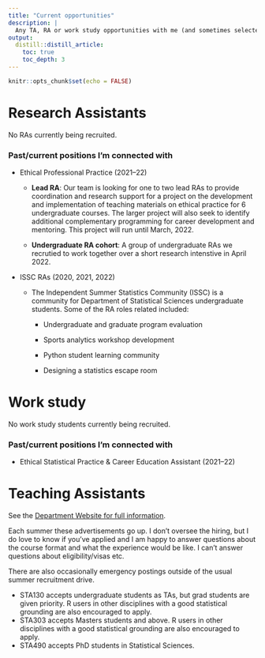 ```yaml
---
title: "Current opportunities"
description: |
  Any TA, RA or work study opportunities with me (and sometimes selected colleagues) will be listed here. *Last updated: 2022-05-10*.
output: 
  distill::distill_article:
    toc: true
    toc_depth: 3
---
```


```r
knitr::opts_chunk$set(echo = FALSE)
```

# Research Assistants

No RAs currently being recruited.

### Past/current positions I'm connected with

-   Ethical Professional Practice (2021--22)

    -   **Lead RA**: Our team is looking for one to two lead RAs to provide coordination and research support for a project on the development and implementation of teaching materials on ethical practice for 6 undergraduate courses. The larger project will also seek to identify additional complementary programming for career development and mentoring. This project will run until March, 2022.
    
    -  **Undergraduate RA cohort**: A group of undergraduate RAs we recrutied to work together over a short research intenstive in April 2022. 

-   ISSC RAs (2020, 2021, 2022)

    -   The Independent Summer Statistics Community (ISSC) is a community for Department of Statistical Sciences undergraduate students. Some of the RA roles related included:

        -   Undergraduate and graduate program evaluation

        -   Sports analytics workshop development

        -   Python student learning community
        
        -   Designing a statistics escape room

# Work study

No work study students currently being recruited.

### Past/current positions I'm connected with

-   Ethical Statistical Practice & Career Education Assistant (2021--22)

# Teaching Assistants

See the [Department Website for full information](https://www.statistics.utoronto.ca/employment-opportunities/cupe-positions-unit-1#teaching-assistants-accordion-1).

Each summer these advertisements go up. I don't oversee the hiring, but I do love to know if you've applied and I am happy to answer questions about the course format and what the experience would be like. I can't answer questions about eligibility/visas etc.

There are also occasionally emergency postings outside of the usual summer recruitment drive.

-   STA130 accepts undergraduate students as TAs, but grad students are given priority. R users in other disciplines with a good statistical grounding are also encouraged to apply.
-   STA303 accepts Masters students and above. R users in other disciplines with a good statistical grounding are also encouraged to apply.
-   STA490 accepts PhD students in Statistical Sciences.
